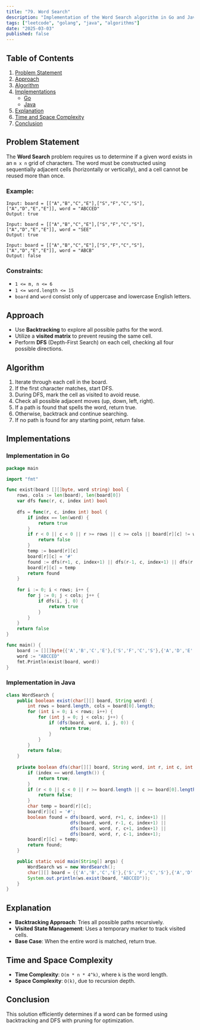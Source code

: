 ```yaml
---
title: "79. Word Search"
description: "Implementation of the Word Search algorithm in Go and Java."
tags: ["leetcode", "golang", "java", "algorithms"]
date: "2025-03-03"
published: false
---
```


## Table of Contents

1. [Problem Statement](#problem-statement)
2. [Approach](#approach)
3. [Algorithm](#algorithm)
4. [Implementations](#implementations)
   - [Go](#implementation-in-go)
   - [Java](#implementation-in-java)
5. [Explanation](#explanation)
6. [Time and Space Complexity](#time-and-space-complexity)
7. [Conclusion](#conclusion)

## Problem Statement

The **Word Search** problem requires us to determine if a given word exists in an `m x n` grid of characters. The word must be constructed using sequentially adjacent cells (horizontally or vertically), and a cell cannot be reused more than once.

### Example:

```
Input: board = [["A","B","C","E"],["S","F","C","S"],["A","D","E","E"]], word = "ABCCED"
Output: true
```

```
Input: board = [["A","B","C","E"],["S","F","C","S"],["A","D","E","E"]], word = "SEE"
Output: true
```

```
Input: board = [["A","B","C","E"],["S","F","C","S"],["A","D","E","E"]], word = "ABCB"
Output: false
```

### Constraints:

- `1 <= m, n <= 6`
- `1 <= word.length <= 15`
- `board` and `word` consist only of uppercase and lowercase English letters.

## Approach

- Use **Backtracking** to explore all possible paths for the word.
- Utilize a **visited matrix** to prevent reusing the same cell.
- Perform **DFS** (Depth-First Search) on each cell, checking all four possible directions.

## Algorithm

1. Iterate through each cell in the board.
2. If the first character matches, start DFS.
3. During DFS, mark the cell as visited to avoid reuse.
4. Check all possible adjacent moves (up, down, left, right).
5. If a path is found that spells the word, return true.
6. Otherwise, backtrack and continue searching.
7. If no path is found for any starting point, return false.

## Implementations

### Implementation in Go

```go
package main

import "fmt"

func exist(board [][]byte, word string) bool {
    rows, cols := len(board), len(board[0])
    var dfs func(r, c, index int) bool
    
    dfs = func(r, c, index int) bool {
        if index == len(word) {
            return true
        }
        if r < 0 || c < 0 || r >= rows || c >= cols || board[r][c] != word[index] {
            return false
        }
        temp := board[r][c]
        board[r][c] = '#'
        found := dfs(r+1, c, index+1) || dfs(r-1, c, index+1) || dfs(r, c+1, index+1) || dfs(r, c-1, index+1)
        board[r][c] = temp
        return found
    }
    
    for i := 0; i < rows; i++ {
        for j := 0; j < cols; j++ {
            if dfs(i, j, 0) {
                return true
            }
        }
    }
    return false
}

func main() {
    board := [][]byte{{'A','B','C','E'},{'S','F','C','S'},{'A','D','E','E'}}
    word := "ABCCED"
    fmt.Println(exist(board, word))
}
```

### Implementation in Java

```java
class WordSearch {
    public boolean exist(char[][] board, String word) {
        int rows = board.length, cols = board[0].length;
        for (int i = 0; i < rows; i++) {
            for (int j = 0; j < cols; j++) {
                if (dfs(board, word, i, j, 0)) {
                    return true;
                }
            }
        }
        return false;
    }
    
    private boolean dfs(char[][] board, String word, int r, int c, int index) {
        if (index == word.length()) {
            return true;
        }
        if (r < 0 || c < 0 || r >= board.length || c >= board[0].length || board[r][c] != word.charAt(index)) {
            return false;
        }
        char temp = board[r][c];
        board[r][c] = '#';
        boolean found = dfs(board, word, r+1, c, index+1) || 
                        dfs(board, word, r-1, c, index+1) || 
                        dfs(board, word, r, c+1, index+1) || 
                        dfs(board, word, r, c-1, index+1);
        board[r][c] = temp;
        return found;
    }

    public static void main(String[] args) {
        WordSearch ws = new WordSearch();
        char[][] board = {{'A','B','C','E'},{'S','F','C','S'},{'A','D','E','E'}};
        System.out.println(ws.exist(board, "ABCCED"));
    }
}
```

## Explanation

- **Backtracking Approach**: Tries all possible paths recursively.
- **Visited State Management**: Uses a temporary marker to track visited cells.
- **Base Case**: When the entire word is matched, return true.

## Time and Space Complexity

- **Time Complexity**: `O(m * n * 4^k)`, where `k` is the word length.
- **Space Complexity**: `O(k)`, due to recursion depth.

## Conclusion

This solution efficiently determines if a word can be formed using backtracking and DFS with pruning for optimization.
